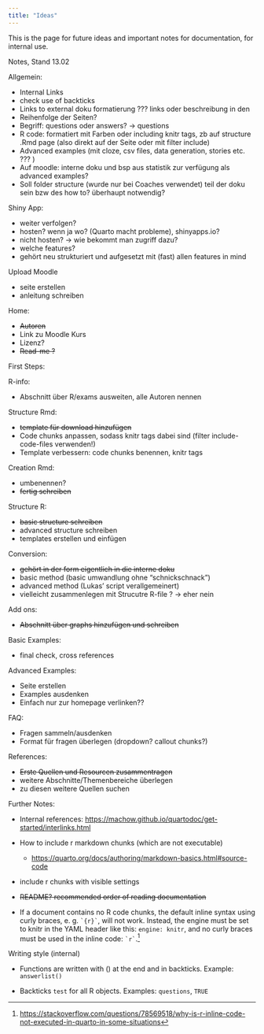 ```yaml
---
title: "Ideas"
---
```


This is the page for future ideas and important notes for documentation, for internal use. 

Notes, Stand 13.02 

Allgemein: 

- Internal Links 
- check use of backticks 
- Links to external doku formatierung ??? links oder beschreibung in den []() 
- Reihenfolge der Seiten? 
- Begriff: questions oder answers? -> questions 
- R code: formatiert mit Farben oder including knitr tags, zb auf structure .Rmd page (also direkt auf der Seite oder mit filter include)
- Advanced examples (mit cloze, csv files, data generation, stories etc. ??? )
- Auf moodle: interne doku und bsp aus statistik zur verfügung als advanced examples? 
- Soll folder structure (wurde nur bei Coaches verwendet) teil der doku sein bzw des how to? überhaupt notwendig? 

Shiny App: 

- weiter verfolgen? 
- hosten? wenn ja wo? (Quarto macht probleme), shinyapps.io? 
- nicht hosten? -> wie bekommt man zugriff dazu? 
- welche features? 
- gehört neu strukturiert und aufgesetzt mit (fast) allen features in mind 

Upload Moodle 

- seite erstellen 
- anleitung schreiben 

Home: 

- ~~Autoren~~ 
- Link zu Moodle Kurs 
- Lizenz? 
- ~~Read-me ?~~ 

First Steps: 

R-info: 

- Abschnitt über R/exams ausweiten, alle Autoren nennen 

Structure Rmd: 

- ~~template für download hinzufügen~~
- Code chunks anpassen, sodass knitr tags dabei sind (filter include-code-files verwenden!)
- Template verbessern: code chunks benennen, knitr tags 

Creation Rmd:

- umbenennen? 
- ~~fertig schreiben~~ 

Structure R: 

- ~~basic structure schreiben~~
- advanced structure schreiben 
- templates erstellen und einfügen 

Conversion: 

- ~~gehört in der form eigentlich in die interne doku~~ 
- basic method (basic umwandlung ohne "schnickschnack")
- advanced method (Lukas' script verallgemeinert)
- vielleicht zusammenlegen mit Strucutre R-file ? -> eher nein 


Add ons: 

- ~~Abschnitt über graphs hinzufügen und schreiben~~ 

Basic Examples: 

- final check, cross references 

Advanced Examples: 

- Seite erstellen 
- Examples ausdenken 
- Einfach nur zur homepage verlinken?? 

FAQ: 

- Fragen sammeln/ausdenken  
- Format für fragen überlegen (dropdown? callout chunks?)

References: 

- ~~Erste Quellen und Resourcen zusammentragen~~ 
- weitere Abschnitte/Themenbereiche überlegen 
- zu diesen weitere Quellen suchen 



Further Notes: 

- Internal references: <https://machow.github.io/quartodoc/get-started/interlinks.html>

-   How to include r markdown chunks (which are not executable)

    -   <https://quarto.org/docs/authoring/markdown-basics.html#source-code>

-   include r chunks with visible settings

-   ~~README? recommended order of reading documentation~~

-   If a document contains no R code chunks, the default inline syntax using curly braces, e. g. `` `{r}` ``, will not work. Instead, the engine must be set to knitr in the YAML header like this: `engine: knitr`, and no curly braces must be used in the inline code: `` `r` ``.[^1]

[^1]: <https://stackoverflow.com/questions/78569518/why-is-r-inline-code-not-executed-in-quarto-in-some-situations>

Writing style (internal)

-   Functions are written with () at the end and in backticks. Example: `answerlist()`

-   Backticks `test` for all R objects. Examples: `questions`, `TRUE`

